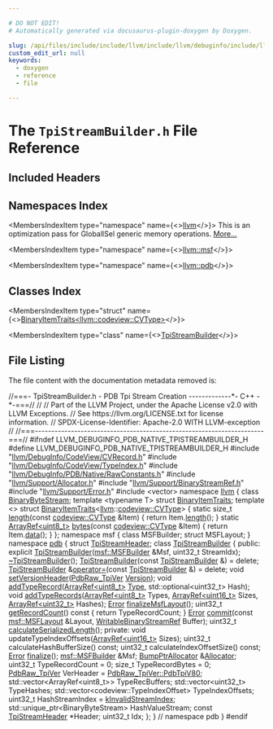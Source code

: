 ```yaml
---

# DO NOT EDIT!
# Automatically generated via docusaurus-plugin-doxygen by Doxygen.

slug: /api/files/include/include/llvm/include/llvm/debuginfo/include/llvm/debuginfo/pdb/include/llvm/debuginfo/pdb/native/tpistreambuilder-h
custom_edit_url: null
keywords:
  - doxygen
  - reference
  - file

---
```





# The `TpiStreamBuilder.h` File Reference

<DoxygenPage pluginConfig={pluginConfig}>



## Included Headers

<IncludesList>
<IncludesListItem
  filePath="llvm/DebugInfo/CodeView/CVRecord.h"
  permalink="/docs/api/files/include/include/llvm/include/llvm/debuginfo/include/llvm/debuginfo/codeview/cvrecord-h"
  isLocal="true" />
<IncludesListItem
  filePath="llvm/DebugInfo/CodeView/TypeIndex.h"
  permalink="/docs/api/files/include/include/llvm/include/llvm/debuginfo/include/llvm/debuginfo/codeview/typeindex-h"
  isLocal="true" />
<IncludesListItem
  filePath="llvm/DebugInfo/PDB/Native/RawConstants.h"
  permalink="/docs/api/files/include/include/llvm/include/llvm/debuginfo/include/llvm/debuginfo/pdb/include/llvm/debuginfo/pdb/native/rawconstants-h"
  isLocal="true" />
<IncludesListItem
  filePath="llvm/Support/Allocator.h"
  permalink="/docs/api/files/include/include/llvm/include/llvm/support/allocator-h"
  isLocal="true" />
<IncludesListItem
  filePath="llvm/Support/BinaryStreamRef.h"
  permalink="/docs/api/files/include/include/llvm/include/llvm/support/binarystreamref-h"
  isLocal="true" />
<IncludesListItem
  filePath="llvm/Support/Error.h"
  permalink="/docs/api/files/include/include/llvm/include/llvm/support/error-h"
  isLocal="true" />
<IncludesListItem
  filePath="vector"
  permalink=""
  isLocal="false" />
</IncludesList>

## Namespaces Index

<MembersIndex>

<MembersIndexItem
  type="namespace"
  name={<><a href="/docs/api/namespaces/llvm">llvm</a></>}>
This is an optimization pass for GlobalISel generic memory operations. <a href="/docs/api/namespaces/llvm/#details">More...</a>
</MembersIndexItem>

<MembersIndexItem
  type="namespace"
  name={<><a href="/docs/api/namespaces/llvm/msf">llvm::msf</a></>}>
</MembersIndexItem>

<MembersIndexItem
  type="namespace"
  name={<><a href="/docs/api/namespaces/llvm/pdb">llvm::pdb</a></>}>
</MembersIndexItem>

</MembersIndex>

## Classes Index

<MembersIndex>

<MembersIndexItem
  type="struct"
  name={<><a href="/docs/api/structs/llvm/binaryitemtraits-4708805e12d072d0e5c200f2bcb1f60b">BinaryItemTraits&lt;llvm::codeview::CVType&gt;</a></>}>
</MembersIndexItem>

<MembersIndexItem
  type="class"
  name={<><a href="/docs/api/classes/llvm/pdb/tpistreambuilder">TpiStreamBuilder</a></>}>
</MembersIndexItem>

</MembersIndex>


## File Listing

The file content with the documentation metadata removed is:

<ProgramListing>

<Link id="l00001" /><CodeLine lineNumber="1"><Highlight kind="comment">//===- TpiStreamBuilder.h - PDB Tpi Stream Creation -------------&#42;- C++ -&#42;-===//</Highlight><Highlight kind="normal"></Highlight></CodeLine>
<Link id="l00002" /><CodeLine lineNumber="2"><Highlight kind="normal"></Highlight><Highlight kind="comment">//</Highlight><Highlight kind="normal"></Highlight></CodeLine>
<Link id="l00003" /><CodeLine lineNumber="3"><Highlight kind="normal"></Highlight><Highlight kind="comment">// Part of the LLVM Project, under the Apache License v2.0 with LLVM Exceptions.</Highlight><Highlight kind="normal"></Highlight></CodeLine>
<Link id="l00004" /><CodeLine lineNumber="4"><Highlight kind="normal"></Highlight><Highlight kind="comment">// See https://llvm.org/LICENSE.txt for license information.</Highlight><Highlight kind="normal"></Highlight></CodeLine>
<Link id="l00005" /><CodeLine lineNumber="5"><Highlight kind="normal"></Highlight><Highlight kind="comment">// SPDX-License-Identifier: Apache-2.0 WITH LLVM-exception</Highlight><Highlight kind="normal"></Highlight></CodeLine>
<Link id="l00006" /><CodeLine lineNumber="6"><Highlight kind="normal"></Highlight><Highlight kind="comment">//</Highlight><Highlight kind="normal"></Highlight></CodeLine>
<Link id="l00007" /><CodeLine lineNumber="7"><Highlight kind="normal"></Highlight><Highlight kind="comment">//===----------------------------------------------------------------------===//</Highlight><Highlight kind="normal"></Highlight></CodeLine>
<Link id="l00008" /><CodeLine lineNumber="8"><Highlight kind="normal"></Highlight></CodeLine>
<Link id="l00009" /><CodeLine lineNumber="9"><Highlight kind="normal"></Highlight><Highlight kind="preprocessor">#ifndef LLVM&#95;DEBUGINFO&#95;PDB&#95;NATIVE&#95;TPISTREAMBUILDER&#95;H</Highlight><Highlight kind="normal"></Highlight></CodeLine>
<Link id="l00010" /><CodeLine lineNumber="10"><Highlight kind="normal"></Highlight><Highlight kind="preprocessor">#define LLVM&#95;DEBUGINFO&#95;PDB&#95;NATIVE&#95;TPISTREAMBUILDER&#95;H</Highlight><Highlight kind="normal"></Highlight></CodeLine>
<Link id="l00011" /><CodeLine lineNumber="11"><Highlight kind="normal"></Highlight></CodeLine>
<Link id="l00012" /><CodeLine lineNumber="12"><Highlight kind="normal"></Highlight><Highlight kind="preprocessor">#include &quot;<a href="/docs/api/files/include/include/llvm/include/llvm/debuginfo/include/llvm/debuginfo/codeview/cvrecord-h">llvm/DebugInfo/CodeView/CVRecord.h</a>&quot;</Highlight><Highlight kind="normal"></Highlight></CodeLine>
<Link id="l00013" /><CodeLine lineNumber="13"><Highlight kind="normal"></Highlight><Highlight kind="preprocessor">#include &quot;<a href="/docs/api/files/include/include/llvm/include/llvm/debuginfo/include/llvm/debuginfo/codeview/typeindex-h">llvm/DebugInfo/CodeView/TypeIndex.h</a>&quot;</Highlight><Highlight kind="normal"></Highlight></CodeLine>
<Link id="l00014" /><CodeLine lineNumber="14"><Highlight kind="normal"></Highlight><Highlight kind="preprocessor">#include &quot;<a href="/docs/api/files/include/include/llvm/include/llvm/debuginfo/include/llvm/debuginfo/pdb/include/llvm/debuginfo/pdb/native/rawconstants-h">llvm/DebugInfo/PDB/Native/RawConstants.h</a>&quot;</Highlight><Highlight kind="normal"></Highlight></CodeLine>
<Link id="l00015" /><CodeLine lineNumber="15"><Highlight kind="normal"></Highlight><Highlight kind="preprocessor">#include &quot;<a href="/docs/api/files/include/include/llvm/include/llvm/support/allocator-h">llvm/Support/Allocator.h</a>&quot;</Highlight><Highlight kind="normal"></Highlight></CodeLine>
<Link id="l00016" /><CodeLine lineNumber="16"><Highlight kind="normal"></Highlight><Highlight kind="preprocessor">#include &quot;<a href="/docs/api/files/include/include/llvm/include/llvm/support/binarystreamref-h">llvm/Support/BinaryStreamRef.h</a>&quot;</Highlight><Highlight kind="normal"></Highlight></CodeLine>
<Link id="l00017" /><CodeLine lineNumber="17"><Highlight kind="normal"></Highlight><Highlight kind="preprocessor">#include &quot;<a href="/docs/api/files/include/include/llvm/include/llvm/support/error-h">llvm/Support/Error.h</a>&quot;</Highlight><Highlight kind="normal"></Highlight></CodeLine>
<Link id="l00018" /><CodeLine lineNumber="18"><Highlight kind="normal"></Highlight></CodeLine>
<Link id="l00019" /><CodeLine lineNumber="19"><Highlight kind="normal"></Highlight><Highlight kind="preprocessor">#include &lt;vector&gt;</Highlight><Highlight kind="normal"></Highlight></CodeLine>
<Link id="l00020" /><CodeLine lineNumber="20"><Highlight kind="normal"></Highlight></CodeLine>
<Link id="l00021" /><CodeLine lineNumber="21"><Highlight kind="normal"></Highlight><Highlight kind="keyword">namespace </Highlight><Highlight kind="normal"><a href="/docs/api/namespaces/llvm">llvm</a> &#123;</Highlight></CodeLine>
<Link id="l00022" /><CodeLine lineNumber="22"><Highlight kind="normal"></Highlight><Highlight kind="keyword">class </Highlight><Highlight kind="normal"><a href="/docs/api/classes/llvm/binarybytestream">BinaryByteStream</a>;</Highlight></CodeLine>
<Link id="l00023" /><CodeLine lineNumber="23"><Highlight kind="normal"></Highlight><Highlight kind="keyword">template</Highlight><Highlight kind="normal"> &lt;</Highlight><Highlight kind="keyword">typename</Highlight><Highlight kind="normal"> T&gt; </Highlight><Highlight kind="keyword">struct </Highlight><Highlight kind="normal"><a href="/docs/api/structs/llvm/binaryitemtraits">BinaryItemTraits</a>;</Highlight></CodeLine>
<Link id="l00024" /><CodeLine lineNumber="24"><Highlight kind="normal"></Highlight></CodeLine>
<Link id="l00025" /><CodeLine lineNumber="25" lineLink="/docs/api/structs/llvm/binaryitemtraits-4708805e12d072d0e5c200f2bcb1f60b"><Highlight kind="normal"></Highlight><Highlight kind="keyword">template</Highlight><Highlight kind="normal"> &lt;&gt; </Highlight><Highlight kind="keyword">struct </Highlight><Highlight kind="normal"><a href="/docs/api/structs/llvm/binaryitemtraits">BinaryItemTraits</a>&lt;<a href="/docs/api/namespaces/llvm">llvm</a>::<a href="/docs/api/namespaces/llvm/codeview/#a238eda31f74c0f0f3224f71b50b7d165">codeview::CVType</a>&gt; &#123;</Highlight></CodeLine>
<Link id="l00026" /><CodeLine lineNumber="26" lineLink="/docs/api/structs/llvm/binaryitemtraits-4708805e12d072d0e5c200f2bcb1f60b/#ae0520994447c6ae40ada538b77eedb58"><Highlight kind="normal">  </Highlight><Highlight kind="keyword">static</Highlight><Highlight kind="normal"> </Highlight><Highlight kind="keywordtype">size&#95;t</Highlight><Highlight kind="normal"> <a href="/docs/api/structs/llvm/binaryitemtraits-4708805e12d072d0e5c200f2bcb1f60b/#ae0520994447c6ae40ada538b77eedb58">length</a>(</Highlight><Highlight kind="keyword">const</Highlight><Highlight kind="normal"> <a href="/docs/api/namespaces/llvm/codeview/#a238eda31f74c0f0f3224f71b50b7d165">codeview::CVType</a> &amp;Item) &#123; </Highlight><Highlight kind="keywordflow">return</Highlight><Highlight kind="normal"> Item.<a href="/docs/api/classes/llvm/codeview/cvrecord/#ad2287d2f898bae38b5295534990e6856">length</a>(); &#125;</Highlight></CodeLine>
<Link id="l00027" /><CodeLine lineNumber="27" lineLink="/docs/api/structs/llvm/binaryitemtraits-4708805e12d072d0e5c200f2bcb1f60b/#a0126f2daefbfe9da40b35ccd17bd72b3"><Highlight kind="normal">  </Highlight><Highlight kind="keyword">static</Highlight><Highlight kind="normal"> <a href="/docs/api/classes/llvm/arrayref">ArrayRef&lt;uint8&#95;t&gt;</a> <a href="/docs/api/structs/llvm/binaryitemtraits-4708805e12d072d0e5c200f2bcb1f60b/#a0126f2daefbfe9da40b35ccd17bd72b3">bytes</a>(</Highlight><Highlight kind="keyword">const</Highlight><Highlight kind="normal"> <a href="/docs/api/namespaces/llvm/codeview/#a238eda31f74c0f0f3224f71b50b7d165">codeview::CVType</a> &amp;Item) &#123;</Highlight></CodeLine>
<Link id="l00028" /><CodeLine lineNumber="28"><Highlight kind="normal">    </Highlight><Highlight kind="keywordflow">return</Highlight><Highlight kind="normal"> Item.<a href="/docs/api/classes/llvm/codeview/cvrecord/#aa5ac0ccd261c6bd6e07e1b288952fe33">data</a>();</Highlight></CodeLine>
<Link id="l00029" /><CodeLine lineNumber="29"><Highlight kind="normal">  &#125;</Highlight></CodeLine>
<Link id="l00030" /><CodeLine lineNumber="30"><Highlight kind="normal">&#125;;</Highlight></CodeLine>
<Link id="l00031" /><CodeLine lineNumber="31"><Highlight kind="normal"></Highlight></CodeLine>
<Link id="l00032" /><CodeLine lineNumber="32"><Highlight kind="normal"></Highlight><Highlight kind="keyword">namespace </Highlight><Highlight kind="normal">msf &#123;</Highlight></CodeLine>
<Link id="l00033" /><CodeLine lineNumber="33"><Highlight kind="normal"></Highlight><Highlight kind="keyword">class </Highlight><Highlight kind="normal">MSFBuilder;</Highlight></CodeLine>
<Link id="l00034" /><CodeLine lineNumber="34"><Highlight kind="normal"></Highlight><Highlight kind="keyword">struct </Highlight><Highlight kind="normal">MSFLayout;</Highlight></CodeLine>
<Link id="l00035" /><CodeLine lineNumber="35"><Highlight kind="normal">&#125;</Highlight></CodeLine>
<Link id="l00036" /><CodeLine lineNumber="36"><Highlight kind="normal"></Highlight><Highlight kind="keyword">namespace </Highlight><Highlight kind="normal"><a href="/docs/api/namespaces/llvm/pdb">pdb</a> &#123;</Highlight></CodeLine>
<Link id="l00037" /><CodeLine lineNumber="37"><Highlight kind="normal"></Highlight><Highlight kind="keyword">struct </Highlight><Highlight kind="normal"><a href="/docs/api/structs/llvm/pdb/tpistreamheader">TpiStreamHeader</a>;</Highlight></CodeLine>
<Link id="l00038" /><CodeLine lineNumber="38"><Highlight kind="normal"></Highlight></CodeLine>
<Link id="l00039" /><CodeLine lineNumber="39" lineLink="/docs/api/classes/llvm/pdb/tpistreambuilder"><Highlight kind="normal"></Highlight><Highlight kind="keyword">class </Highlight><Highlight kind="normal"><a href="/docs/api/classes/llvm/pdb/tpistreambuilder/#aa508f9196da9d973c4205a94dce87099">TpiStreamBuilder</a> &#123;</Highlight></CodeLine>
<Link id="l00040" /><CodeLine lineNumber="40"><Highlight kind="normal"></Highlight><Highlight kind="keyword">public</Highlight><Highlight kind="normal">:</Highlight></CodeLine>
<Link id="l00041" /><CodeLine lineNumber="41"><Highlight kind="normal">  </Highlight><Highlight kind="keyword">explicit</Highlight><Highlight kind="normal"> <a href="/docs/api/classes/llvm/pdb/tpistreambuilder/#aa508f9196da9d973c4205a94dce87099">TpiStreamBuilder</a>(<a href="/docs/api/classes/llvm/msf/msfbuilder">msf::MSFBuilder</a> &amp;Msf, uint32&#95;t StreamIdx);</Highlight></CodeLine>
<Link id="l00042" /><CodeLine lineNumber="42" lineLink="/docs/api/classes/llvm/pdb/tpistreambuilder/#ad483a88efa217e99de3de2884a26f3a8"><Highlight kind="normal">  <a href="/docs/api/classes/llvm/pdb/tpistreambuilder/#ad483a88efa217e99de3de2884a26f3a8">~TpiStreamBuilder</a>();</Highlight></CodeLine>
<Link id="l00043" /><CodeLine lineNumber="43"><Highlight kind="normal"></Highlight></CodeLine>
<Link id="l00044" /><CodeLine lineNumber="44" lineLink="/docs/api/classes/llvm/pdb/tpistreambuilder/#ad3f14eae7bc7afdd2ff7b44f28bf449d"><Highlight kind="normal">  <a href="/docs/api/classes/llvm/pdb/tpistreambuilder/#ad3f14eae7bc7afdd2ff7b44f28bf449d">TpiStreamBuilder</a>(</Highlight><Highlight kind="keyword">const</Highlight><Highlight kind="normal"> <a href="/docs/api/classes/llvm/pdb/tpistreambuilder/#aa508f9196da9d973c4205a94dce87099">TpiStreamBuilder</a> &amp;) = </Highlight><Highlight kind="keyword">delete</Highlight><Highlight kind="normal">;</Highlight></CodeLine>
<Link id="l00045" /><CodeLine lineNumber="45" lineLink="/docs/api/classes/llvm/pdb/tpistreambuilder/#a69d8adf08f334a7424380cada63e34ad"><Highlight kind="normal">  <a href="/docs/api/classes/llvm/pdb/tpistreambuilder/#aa508f9196da9d973c4205a94dce87099">TpiStreamBuilder</a> &amp;<a href="/docs/api/classes/llvm/pdb/tpistreambuilder/#a69d8adf08f334a7424380cada63e34ad">operator=</a>(</Highlight><Highlight kind="keyword">const</Highlight><Highlight kind="normal"> <a href="/docs/api/classes/llvm/pdb/tpistreambuilder/#aa508f9196da9d973c4205a94dce87099">TpiStreamBuilder</a> &amp;) = </Highlight><Highlight kind="keyword">delete</Highlight><Highlight kind="normal">;</Highlight></CodeLine>
<Link id="l00046" /><CodeLine lineNumber="46"><Highlight kind="normal"></Highlight></CodeLine>
<Link id="l00047" /><CodeLine lineNumber="47"><Highlight kind="normal">  </Highlight><Highlight kind="keywordtype">void</Highlight><Highlight kind="normal"> <a href="/docs/api/classes/llvm/pdb/tpistreambuilder/#ad5b5aac1a0a1a66cce70e38c64305cd8">setVersionHeader</a>(<a href="/docs/api/namespaces/llvm/pdb/#ae402108ae2a649ee55d16ba337bc174a">PdbRaw&#95;TpiVer</a> <a href="/docs/api/namespaces/llvm/#a689a023f54d38d41f6d952cac41ee538">Version</a>);</Highlight></CodeLine>
<Link id="l00048" /><CodeLine lineNumber="48"><Highlight kind="normal">  </Highlight><Highlight kind="keywordtype">void</Highlight><Highlight kind="normal"> <a href="/docs/api/classes/llvm/pdb/tpistreambuilder/#a803be59fb18003a3ec5a8db3c92774b0">addTypeRecord</a>(<a href="/docs/api/classes/llvm/arrayref">ArrayRef&lt;uint8&#95;t&gt;</a> <a href="/docs/api/namespaces/llvm/pdb/#a952cb7401a07c49e2879fbfc92f0dc2caa1fa27779242b4902f7ae3bdd5c6d508">Type</a>, std::optional&lt;uint32&#95;t&gt; Hash);</Highlight></CodeLine>
<Link id="l00049" /><CodeLine lineNumber="49"><Highlight kind="normal">  </Highlight><Highlight kind="keywordtype">void</Highlight><Highlight kind="normal"> <a href="/docs/api/classes/llvm/pdb/tpistreambuilder/#a906252d050eac0a94e30d77a219a9c6f">addTypeRecords</a>(<a href="/docs/api/classes/llvm/arrayref">ArrayRef&lt;uint8&#95;t&gt;</a> Types, <a href="/docs/api/classes/llvm/arrayref">ArrayRef&lt;uint16&#95;t&gt;</a> Sizes,</Highlight></CodeLine>
<Link id="l00050" /><CodeLine lineNumber="50"><Highlight kind="normal">                      <a href="/docs/api/classes/llvm/arrayref">ArrayRef&lt;uint32&#95;t&gt;</a> Hashes);</Highlight></CodeLine>
<Link id="l00051" /><CodeLine lineNumber="51"><Highlight kind="normal"></Highlight></CodeLine>
<Link id="l00052" /><CodeLine lineNumber="52"><Highlight kind="normal">  <a href="/docs/api/classes/llvm/error">Error</a> <a href="/docs/api/classes/llvm/pdb/tpistreambuilder/#a65f27123f9333b3ee05446a346267d87">finalizeMsfLayout</a>();</Highlight></CodeLine>
<Link id="l00053" /><CodeLine lineNumber="53"><Highlight kind="normal"></Highlight></CodeLine>
<Link id="l00054" /><CodeLine lineNumber="54" lineLink="/docs/api/classes/llvm/pdb/tpistreambuilder/#a653acb41140bd17e4110a6e44c9e6507"><Highlight kind="normal">  uint32&#95;t <a href="/docs/api/classes/llvm/pdb/tpistreambuilder/#a653acb41140bd17e4110a6e44c9e6507">getRecordCount</a>()</Highlight><Highlight kind="keyword"> const </Highlight><Highlight kind="normal">&#123; </Highlight><Highlight kind="keywordflow">return</Highlight><Highlight kind="normal"> TypeRecordCount; &#125;</Highlight></CodeLine>
<Link id="l00055" /><CodeLine lineNumber="55"><Highlight kind="normal"></Highlight></CodeLine>
<Link id="l00056" /><CodeLine lineNumber="56"><Highlight kind="normal">  <a href="/docs/api/classes/llvm/error">Error</a> <a href="/docs/api/classes/llvm/pdb/tpistreambuilder/#a82a7a598a05d2c0e837d924da348c414">commit</a>(</Highlight><Highlight kind="keyword">const</Highlight><Highlight kind="normal"> <a href="/docs/api/structs/llvm/msf/msflayout">msf::MSFLayout</a> &amp;Layout, <a href="/docs/api/classes/llvm/writablebinarystreamref">WritableBinaryStreamRef</a> Buffer);</Highlight></CodeLine>
<Link id="l00057" /><CodeLine lineNumber="57"><Highlight kind="normal"></Highlight></CodeLine>
<Link id="l00058" /><CodeLine lineNumber="58"><Highlight kind="normal">  uint32&#95;t <a href="/docs/api/classes/llvm/pdb/tpistreambuilder/#acb1bf888e2692491b6626236d9d01da0">calculateSerializedLength</a>();</Highlight></CodeLine>
<Link id="l00059" /><CodeLine lineNumber="59"><Highlight kind="normal"></Highlight></CodeLine>
<Link id="l00060" /><CodeLine lineNumber="60"><Highlight kind="normal"></Highlight><Highlight kind="keyword">private</Highlight><Highlight kind="normal">:</Highlight></CodeLine>
<Link id="l00061" /><CodeLine lineNumber="61"><Highlight kind="normal">  </Highlight><Highlight kind="keywordtype">void</Highlight><Highlight kind="normal"> updateTypeIndexOffsets(<a href="/docs/api/classes/llvm/arrayref">ArrayRef&lt;uint16&#95;t&gt;</a> Sizes);</Highlight></CodeLine>
<Link id="l00062" /><CodeLine lineNumber="62"><Highlight kind="normal"></Highlight></CodeLine>
<Link id="l00063" /><CodeLine lineNumber="63"><Highlight kind="normal">  uint32&#95;t calculateHashBufferSize() </Highlight><Highlight kind="keyword">const</Highlight><Highlight kind="normal">;</Highlight></CodeLine>
<Link id="l00064" /><CodeLine lineNumber="64"><Highlight kind="normal">  uint32&#95;t calculateIndexOffsetSize() </Highlight><Highlight kind="keyword">const</Highlight><Highlight kind="normal">;</Highlight></CodeLine>
<Link id="l00065" /><CodeLine lineNumber="65"><Highlight kind="normal">  <a href="/docs/api/classes/llvm/error">Error</a> <a href="/docs/api/files/lib/lib/target/lib/target/arc/arcbranchfinalize-cpp/#a8e08eb3768ea6054b445ad1e5f0b9bba">finalize</a>();</Highlight></CodeLine>
<Link id="l00066" /><CodeLine lineNumber="66"><Highlight kind="normal"></Highlight></CodeLine>
<Link id="l00067" /><CodeLine lineNumber="67"><Highlight kind="normal">  <a href="/docs/api/classes/llvm/msf/msfbuilder">msf::MSFBuilder</a> &amp;Msf;</Highlight></CodeLine>
<Link id="l00068" /><CodeLine lineNumber="68"><Highlight kind="normal">  <a href="/docs/api/namespaces/llvm/#a8e612822d4ba7bb36c9c79582a567108">BumpPtrAllocator</a> &amp;<a href="/docs/api/files/lib/lib/codegen/regallocbasic-cpp/#ad5d00e1d77644d95847b9bf8da12b759">Allocator</a>;</Highlight></CodeLine>
<Link id="l00069" /><CodeLine lineNumber="69"><Highlight kind="normal"></Highlight></CodeLine>
<Link id="l00070" /><CodeLine lineNumber="70"><Highlight kind="normal">  uint32&#95;t TypeRecordCount = 0;</Highlight></CodeLine>
<Link id="l00071" /><CodeLine lineNumber="71"><Highlight kind="normal">  </Highlight><Highlight kind="keywordtype">size&#95;t</Highlight><Highlight kind="normal"> TypeRecordBytes = 0;</Highlight></CodeLine>
<Link id="l00072" /><CodeLine lineNumber="72"><Highlight kind="normal"></Highlight></CodeLine>
<Link id="l00073" /><CodeLine lineNumber="73"><Highlight kind="normal">  <a href="/docs/api/namespaces/llvm/pdb/#ae402108ae2a649ee55d16ba337bc174a">PdbRaw&#95;TpiVer</a> VerHeader = <a href="/docs/api/namespaces/llvm/pdb/#ae402108ae2a649ee55d16ba337bc174aa12290acb13e33c5cc9d10e6c99b06133">PdbRaw&#95;TpiVer::PdbTpiV80</a>;</Highlight></CodeLine>
<Link id="l00074" /><CodeLine lineNumber="74"><Highlight kind="normal">  std::vector&lt;ArrayRef&lt;uint8&#95;t&gt;&gt; TypeRecBuffers;</Highlight></CodeLine>
<Link id="l00075" /><CodeLine lineNumber="75"><Highlight kind="normal">  std::vector&lt;uint32&#95;t&gt; TypeHashes;</Highlight></CodeLine>
<Link id="l00076" /><CodeLine lineNumber="76"><Highlight kind="normal">  std::vector&lt;codeview::TypeIndexOffset&gt; TypeIndexOffsets;</Highlight></CodeLine>
<Link id="l00077" /><CodeLine lineNumber="77"><Highlight kind="normal">  uint32&#95;t HashStreamIndex = <a href="/docs/api/namespaces/llvm/pdb/#a0a7a9a9849fa2f1e5dec7a99ba9530da">kInvalidStreamIndex</a>;</Highlight></CodeLine>
<Link id="l00078" /><CodeLine lineNumber="78"><Highlight kind="normal">  std::unique&#95;ptr&lt;BinaryByteStream&gt; HashValueStream;</Highlight></CodeLine>
<Link id="l00079" /><CodeLine lineNumber="79"><Highlight kind="normal"></Highlight></CodeLine>
<Link id="l00080" /><CodeLine lineNumber="80"><Highlight kind="normal">  </Highlight><Highlight kind="keyword">const</Highlight><Highlight kind="normal"> <a href="/docs/api/structs/llvm/pdb/tpistreamheader">TpiStreamHeader</a> &#42;Header;</Highlight></CodeLine>
<Link id="l00081" /><CodeLine lineNumber="81"><Highlight kind="normal">  uint32&#95;t Idx;</Highlight></CodeLine>
<Link id="l00082" /><CodeLine lineNumber="82"><Highlight kind="normal">&#125;;</Highlight></CodeLine>
<Link id="l00083" /><CodeLine lineNumber="83"><Highlight kind="normal">&#125; </Highlight><Highlight kind="comment">// namespace pdb</Highlight><Highlight kind="normal"></Highlight></CodeLine>
<Link id="l00084" /><CodeLine lineNumber="84"><Highlight kind="normal">&#125;</Highlight></CodeLine>
<Link id="l00085" /><CodeLine lineNumber="85"><Highlight kind="normal"></Highlight></CodeLine>
<Link id="l00086" /><CodeLine lineNumber="86"><Highlight kind="normal"></Highlight><Highlight kind="preprocessor">#endif</Highlight></CodeLine>

</ProgramListing>


</DoxygenPage>
